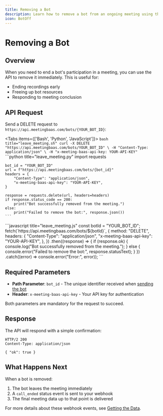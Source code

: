 ```yaml
---
title: Removing a Bot
description: Learn how to remove a bot from an ongoing meeting using the API
icon: BotOff
---
```



# Removing a Bot

## Overview

When you need to end a bot's participation in a meeting, you can use the API to remove it immediately. This is useful for:
- Ending recordings early
- Freeing up bot resources
- Responding to meeting conclusion

## API Request

Send a DELETE request to `https://api.meetingbaas.com/bots/{YOUR_BOT_ID}`:

<Tabs items={['Bash', 'Python', 'JavaScript']}>
  <Tab value="Bash">
    ```bash title="leave_meeting.sh"
    curl -X DELETE "https://api.meetingbaas.com/bots/YOUR_BOT_ID" \
         -H "Content-Type: application/json" \
         -H "x-meeting-baas-api-key: YOUR-API-KEY"
    ```
  </Tab>
  <Tab value="Python">
    ```python title="leave_meeting.py"
    import requests

    bot_id = "YOUR_BOT_ID"
    url = f"https://api.meetingbaas.com/bots/{bot_id}"
    headers = {
        "Content-Type": "application/json",
        "x-meeting-baas-api-key": "YOUR-API-KEY",
    }

    response = requests.delete(url, headers=headers)
    if response.status_code == 200:
        print("Bot successfully removed from the meeting.")
    else:
        print("Failed to remove the bot:", response.json())
    ```
  </Tab>
  <Tab value="JavaScript">
    ```javascript title="leave_meeting.js"
    const botId = "YOUR_BOT_ID";
    fetch(`https://api.meetingbaas.com/bots/${botId}`, {
      method: "DELETE",
      headers: {
        "Content-Type": "application/json",
        "x-meeting-baas-api-key": "YOUR-API-KEY",
      },
    })
      .then((response) => {
        if (response.ok) {
          console.log("Bot successfully removed from the meeting.");
        } else {
          console.error("Failed to remove the bot:", response.statusText);
        }
      })
      .catch((error) => console.error("Error:", error));
    ```
  </Tab>
</Tabs>

## Required Parameters

- **Path Parameter**: `bot_id` - The unique identifier received when [sending the bot](/docs/api/getting-started/sending-a-bot)
- **Header**: `x-meeting-baas-api-key` - Your API key for authentication

Both parameters are mandatory for the request to succeed.

## Response

The API will respond with a simple confirmation:

```http
HTTP/2 200
Content-Type: application/json

{ "ok": true }
```

## What Happens Next

When a bot is removed:

1. The bot leaves the meeting immediately
2. A `call_ended` status event is sent to your webhook
3. The final meeting data up to that point is delivered

For more details about these webhook events, see [Getting the Data](/docs/api/getting-started/getting-the-data).